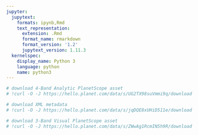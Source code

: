 ```yaml
---
jupyter:
  jupytext:
    formats: ipynb,Rmd
    text_representation:
      extension: .Rmd
      format_name: rmarkdown
      format_version: '1.2'
      jupytext_version: 1.11.3
  kernelspec:
    display_name: Python 3
    language: python
    name: python3
---
```


```python
# download 4-Band Analytic PlanetScope asset
# !curl -O -J https://hello.planet.com/data/s/UG2TX98suVmmi9q/download
```

```python
# download XML metadata
# !curl -O -J https://hello.planet.com/data/s/jqDQE8xUHiD511e/download
```

```python
# download 3-Band Visual PlanetScope asset
# !curl -O -J https://hello.planet.com/data/s/ZWwAg1RcmIN5h9R/download
```
